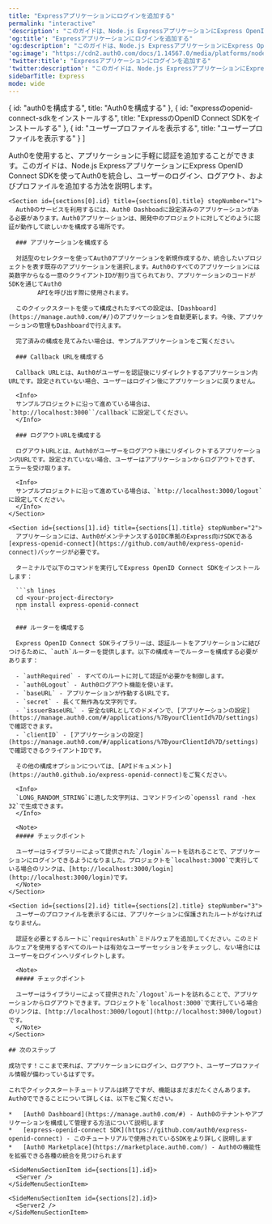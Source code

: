 ---
title: "Expressアプリケーションにログインを追加する"
permalink: "interactive"
'description': "このガイドは、Node.js ExpressアプリケーションにExpress OpenID Connect SDKを使ってAuth0を統合し、ユーザーのログイン、ログアウト、およびプロファイルを追加する方法を説明します。"
'og:title': "Expressアプリケーションにログインを追加する"
'og:description': "このガイドは、Node.js ExpressアプリケーションにExpress OpenID Connect SDKを使ってAuth0を統合し、ユーザーのログイン、ログアウト、およびプロファイルを追加する方法を説明します。"
'og:image': "https://cdn2.auth0.com/docs/1.14567.0/media/platforms/node.png"
'twitter:title': "Expressアプリケーションにログインを追加する"
'twitter:description': "このガイドは、Node.js ExpressアプリケーションにExpress OpenID Connect SDKを使ってAuth0を統合し、ユーザーのログイン、ログアウト、およびプロファイルを追加する方法を説明します。"
sidebarTitle: Express
mode: wide
---



  { id: "auth0を構成する", title: "Auth0を構成する" },
  { id: "expressのopenid-connect-sdkをインストールする", title: "ExpressのOpenID Connect SDKをインストールする" },
  { id: "ユーザープロファイルを表示する", title: "ユーザープロファイルを表示する" }
]

<Recipe>
  <Content>
    Auth0を使用すると、アプリケーションに手軽に認証を追加することができます。このガイドは、Node.js ExpressアプリケーションにExpress OpenID Connect
        SDKを使ってAuth0を統合し、ユーザーのログイン、ログアウト、およびプロファイルを追加する方法を説明します。

    <Section id={sections[0].id} title={sections[0].title} stepNumber="1">
      Auth0のサービスを利用するには、Auth0 Dashboadに設定済みのアプリケーションがある必要があります。Auth0アプリケーションは、開発中のプロジェクトに対してどのように認証が動作して欲しいかを構成する場所です。

      ### アプリケーションを構成する

      対話型のセレクターを使ってAuth0アプリケーションを新規作成するか、統合したいプロジェクトを表す既存のアプリケーションを選択します。Auth0のすべてのアプリケーションには英数字からなる一意のクライアントIDが割り当てられており、アプリケーションのコードがSDKを通じてAuth0
            APIを呼び出す際に使用されます。

      このクイックスタートを使って構成されたすべての設定は、[Dashboard](https://manage.auth0.com/#/)のアプリケーションを自動更新します。今後、アプリケーションの管理もDashboardで行えます。

      完了済みの構成を見てみたい場合は、サンプルアプリケーションをご覧ください。

      ### Callback URLを構成する

      Callback URLとは、Auth0がユーザーを認証後にリダイレクトするアプリケーション内URLです。設定されていない場合、ユーザーはログイン後にアプリケーションに戻りません。

      <Info>
      サンプルプロジェクトに沿って進めている場合は、`http://localhost:3000``/callback`に設定してください。
      </Info>

      ### ログアウトURLを構成する

      ログアウトURLとは、Auth0がユーザーをログアウト後にリダイレクトするアプリケーション内URLです。設定されていない場合、ユーザーはアプリケーションからログアウトできず、エラーを受け取ります。

      <Info>
      サンプルプロジェクトに沿って進めている場合は、`http://localhost:3000/logout`に設定してください。
      </Info>
    </Section>

    <Section id={sections[1].id} title={sections[1].title} stepNumber="2">
      アプリケーションには、Auth0がメンテナンスするOIDC準拠のExpress向けSDKである[express-openid-connect](https://github.com/auth0/express-openid-connect)パッケージが必要です。

      ターミナルで以下のコマンドを実行してExpress OpenID Connect SDKをインストールします：

      ```sh lines
      cd <your-project-directory>
      npm install express-openid-connect
      ```

      ### ルーターを構成する

      Express OpenID Connect SDKライブラリーは、認証ルートをアプリケーションに結びつけるために、`auth`ルーターを提供します。以下の構成キーでルーターを構成する必要があります：

      - `authRequired` - すべてのルートに対して認証が必要かを制御します。
      - `auth0Logout` - Auth0ログアウト機能を使います。
      - `baseURL` - アプリケーションが作動するURLです。
      - `secret` - 長くて無作為な文字列です。
      - `issuerBaseURL` - 安全なURLとしてのドメインで、[アプリケーションの設定](https://manage.auth0.com/#/applications/%7ByourClientId%7D/settings)で確認できます。
      - `clientID` - [アプリケーションの設定](https://manage.auth0.com/#/applications/%7ByourClientId%7D/settings)で確認できるクライアントIDです。

      その他の構成オプションについては、[APIドキュメント](https://auth0.github.io/express-openid-connect)をご覧ください。

      <Info>
      `LONG_RANDOM_STRING`に適した文字列は、コマンドラインの`openssl rand -hex 32`で生成できます。
      </Info>

      <Note>
      ##### チェックポイント

      ユーザーはライブラリーによって提供された`/login`ルートを訪れることで、アプリケーションにログインできるようになりました。プロジェクトを`localhost:3000`で実行している場合のリンクは、[http://localhost:3000/login](http://localhost:3000/login)です。
      </Note>
    </Section>

    <Section id={sections[2].id} title={sections[2].title} stepNumber="3">
      ユーザーのプロファイルを表示するには、アプリケーションに保護されたルートがなければなりません。

      認証を必要とするルートに`requiresAuth`ミドルウェアを追加してください。このミドルウェアを使用するすべてのルートは有効なユーザーセッションをチェックし、ない場合にはユーザーをログインへリダイレクトします。

      <Note>
      ##### チェックポイント

      ユーザーはライブラリーによって提供された`/logout`ルートを訪れることで、アプリケーションからログアウトできます。プロジェクトを`localhost:3000`で実行している場合のリンクは、[http://localhost:3000/logout](http://localhost:3000/logout)です。
      </Note>
    </Section>

    ## 次のステップ

    成功です！ここまで来れば、アプリケーションにログイン、ログアウト、ユーザープロファイル情報が備わっているはずです。

    これでクイックスタートチュートリアルは終了ですが、機能はまだまだたくさんあります。Auth0でできることについて詳しくは、以下をご覧ください。

    *   [Auth0 Dashboard](https://manage.auth0.com/#) - Auth0のテナントやアプリケーションを構成して管理する方法について説明します
    *   [express-openid-connect SDK](https://github.com/auth0/express-openid-connect) - このチュートリアルで使用されているSDKをより詳しく説明します
    *   [Auth0 Marketplace](https://marketplace.auth0.com/) - Auth0の機能性を拡張できる各種の統合を見つけられます
  </Content>

  <SideMenu sections={sections}>
    <SideMenuSectionItem id={sections[0].id}>
      <SignUpForm />
    </SideMenuSectionItem>

    <SideMenuSectionItem id={sections[1].id}>
      <Server />
    </SideMenuSectionItem>

    <SideMenuSectionItem id={sections[2].id}>
      <Server2 />
    </SideMenuSectionItem>

  </SideMenu>
</Recipe>
